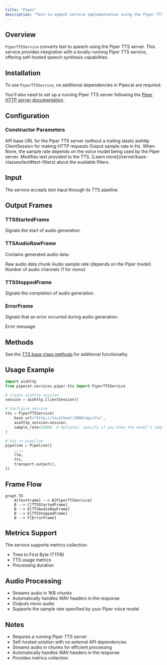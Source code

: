 ```yaml
---
title: "Piper"
description: "Text-to-speech service implementation using the Piper TTS server"
---
```


## Overview

`PiperTTSService` converts text to speech using the Piper TTS server. This service provides integration with a locally-running Piper TTS service, offering self-hosted speech synthesis capabilities.

## Installation

To use `PiperTTSService`, no additional dependencies in Pipecat are required.

You'll also need to set up a running Piper TTS server following the [Piper HTTP server documentation](https://github.com/rhasspy/piper/blob/master/src/python_run/README_http.md).

## Configuration

### Constructor Parameters

<ParamField path="base_url" type="str" required>
  API base URL for the Piper TTS server (without a trailing slash)
</ParamField>

<ParamField path="aiohttp_session" type="aiohttp.ClientSession" required>
  aiohttp ClientSession for making HTTP requests
</ParamField>

<ParamField path="sample_rate" type="Optional[int]" default="None">
  Output sample rate in Hz. When None, the sample rate depends on the voice
  model being used by the Piper server.
</ParamField>

<ParamField path="text_filter" type="BaseTextFilter" default="None">
  Modifies text provided to the TTS. [Learn
  more](/server/base-classes/text#text-filters) about the available filters.
</ParamField>

## Input

The service accepts text input through its TTS pipeline.

## Output Frames

### TTSStartedFrame

Signals the start of audio generation.

### TTSAudioRawFrame

Contains generated audio data:

<ParamField path="audio" type="bytes">
  Raw audio data chunk
</ParamField>

<ParamField path="sample_rate" type="int">
  Audio sample rate (depends on the Piper model)
</ParamField>

<ParamField path="num_channels" type="int">
  Number of audio channels (1 for mono)
</ParamField>

### TTSStoppedFrame

Signals the completion of audio generation.

### ErrorFrame

Signals that an error occurred during audio generation:

<ParamField path="error" type="str">
  Error message
</ParamField>

## Methods

See the [TTS base class methods](/server/base-classes/speech#ttsservice) for additional functionality.

## Usage Example

```python
import aiohttp
from pipecat.services.piper.tts import PiperTTSService

# Create aiohttp session
session = aiohttp.ClientSession()

# Configure service
tts = PiperTTSService(
    base_url="http://localhost:5000/api/tts",
    aiohttp_session=session,
    sample_rate=22050  # Optional: specify if you know the model's sample rate
)

# Use in pipeline
pipeline = Pipeline([
    ...,
    llm,
    tts,
    transport.output(),
])
```

## Frame Flow

```mermaid
graph TD
    A[TextFrame] --> B[PiperTTSService]
    B --> C[TTSStartedFrame]
    B --> D[TTSAudioRawFrame]
    B --> E[TTSStoppedFrame]
    B --> F[ErrorFrame]
```

## Metrics Support

The service supports metrics collection:

- Time to First Byte (TTFB)
- TTS usage metrics
- Processing duration

## Audio Processing

- Streams audio in 1KB chunks
- Automatically handles WAV headers in the response
- Outputs mono audio
- Supports the sample rate specified by your Piper voice model

## Notes

- Requires a running Piper TTS server
- Self-hosted solution with no external API dependencies
- Streams audio in chunks for efficient processing
- Automatically handles WAV headers in the response
- Provides metrics collection
